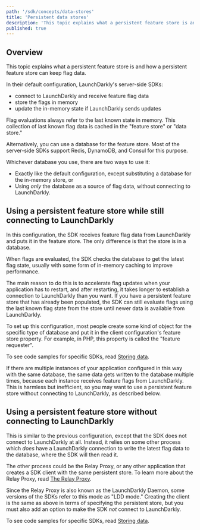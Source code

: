 ```yaml
---
path: '/sdk/concepts/data-stores'
title: 'Persistent data stores'
description: 'This topic explains what a persistent feature store is and how a persistent feature store can keep flag data.'
published: true
---
```


## Overview

This topic explains what a persistent feature store is and how a persistent feature store can keep flag data.

In their default configuration, LaunchDarkly's server-side SDKs:

- connect to LaunchDarkly and receive feature flag data
- store the flags in memory
- update the in-memory state if LaunchDarkly sends updates

Flag evaluations always refer to the last known state in memory. This collection of last known flag data is cached in the "feature store" or "data store."

Alternatively, you can use a database for the feature store. Most of the server-side SDKs support Redis, DynamoDB, and Consul for this purpose.

Whichever database you use, there are two ways to use it:

- Exactly like the default configuration, except substituting a database for the in-memory store, or
- Using _only_ the database as a source of flag data, without connecting to LaunchDarkly.

## Using a persistent feature store while still connecting to LaunchDarkly

In this configuration, the SDK receives feature flag data from LaunchDarkly and puts it in the feature store. The only difference is that the store is in a database.

When flags are evaluated, the SDK checks the database to get the latest flag state, usually with some form of in-memory caching to improve performance.

The main reason to do this is to accelerate flag updates when your application has to restart, and after restarting, it takes longer to establish a connection to LaunchDarkly than you want. If you have a persistent feature store that has already been populated, the SDK can still evaluate flags using the last known flag state from the store until newer data is available from LaunchDarkly.

To set up this configuration, most people create some kind of object for the specific type of database and put it in the client configuration's feature store property. For example, in PHP, this property is called the "feature requester".

To see code samples for specific SDKs, read [Storing data](/sdk/features/storing-data).

If there are multiple instances of your application configured in this way with the same database, the same data gets written to the database multiple times, because each instance receives feature flags from LaunchDarkly. This is harmless but inefficient, so you may want to use a persistent feature store without connecting to LaunchDarkly, as described below.

## Using a persistent feature store without connecting to LaunchDarkly

This is similar to the previous configuration, except that the SDK does not connect to LaunchDarkly at all. Instead, it relies on some other process which _does_ have a LaunchDarkly connection to write the latest flag data to the database, where the SDK will then read it.

The other process could be the Relay Proxy, or any other application that creates a SDK client with the same persistent store. To learn more about the Relay Proxy, read [The Relay Proxy](/home/relay-proxy).

Since the Relay Proxy is also known as the LaunchDarkly Daemon, some versions of the SDKs refer to this mode as "LDD mode." Creating the client is the same as above in terms of specifying the persistent store, but you must also add an option to make the SDK _not_ connect to LaunchDarkly.

To see code samples for specific SDKs, read [Storing data](/sdk/features/storing-data).
